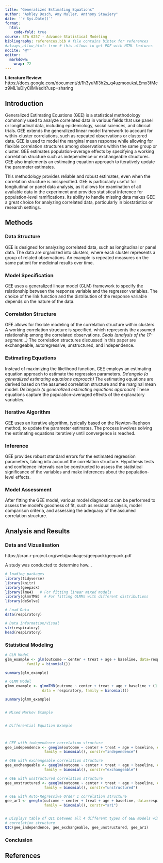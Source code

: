 ```yaml
---
title: "Generalized Estimating Equations"
author: "Ashley Dosch, Amy Muller, Anthony Stawiery"
date: '`r Sys.Date()`'
format:
  html:
    code-fold: true
course: STA 6257 - Advance Statistical Modeling
bibliography: references.bib # file contains bibtex for references
#always_allow_html: true # this allows to get PDF with HTML features
nocite: '@*'
editor: 
  markdown: 
    wrap: 72
---
```


**Literature Review**: https://docs.google.com/document/d/1h3yuMl3h2s_q4uzmoouksLEmx3fMcz9ML1uDiyCilMI/edit?usp=sharing

## Introduction

  Generalized Estimating Equations (GEE) is a statistical methodology commonly used to analyze correlated data in various fields that use panel or longitudinal data, including epidemiology, social sciences, and clinical trials. GEE extends the generalized linear model framework to account for within-cluster correlations, such as repeated observations or clustered data. GEE is used to model the marginal mean response while allowing for flexible correlation structures among observations within the same group or cluster. GEE estimates population-average effects by specifying a working correlation structure such as independence or exchangeable structures. GEE also implements an estimating equation approach to iteratively update the parameter estimates.
    
  This methodology provides reliable and robust estimates, even when the correlation structure is misspecified. GEE is particularly useful for longitudinal or panel data analysis, as it allows for examination of all available data in the experiment and provides statistical inference for population-level ramifications. Its ability to handle missing data makes GEE a great choice for analyzing correlated data, particularly in biostatistics or research settings.


## Methods

### Data Structure 
GEE is designed for analyzing correlated data, such as longitudinal or panel data. The data are organized into clusters, where each cluster represents a group of related observations. An example is repeated measures on the same patient for medicinal results over time.

### Model Specification 
GEE uses a generalized linear model (GLM) framework to specify the relationship between the response variable and the regressor variables. The choice of the link function and the distribution of the response variable depends on the nature of the data.

### Correlation Structure 
GEE allows for flexible modeling of the correlation structure within clusters. A working correlation structure is specified, which represents the assumed relationship among the correlated observations. *Seals (analysis of the 17-segment...)* The correlation structures discussed in this paper are exchangeable, autoregressive, unstructured, and independence.
 

### Estimating Equations 
Instead of maximizing the likelihood function, GEE employs an estimating equation approach to estimate the regression parameters. *De'angelo (a generalized estimating equations approach)* The estimating equations are derived based on the assumed correlation structure and the marginal mean model. *De'angelo (a generalized estimating equations approach)* These equations capture the population-averaged effects of the explanatory variables.


### Iterative Algorithm 
GEE uses an iterative algorithm, typically based on the Newton-Raphson method, to update the parameter estimates. The process involves solving the estimating equations iteratively until convergence is reached.

### Inference 
GEE provides robust standard errors for the estimated regression parameters, taking into account the correlation structure. Hypothesis tests and confidence intervals can be constructed to assess the statistical significance of the variables and make inferences about the population-level effects.

### Model Assessment 
After fitting the GEE model, various model diagnostics can be performed to assess the model's goodness of fit, such as residual analysis, model comparison criteria, and assessing the adequacy of the assumed correlation structure.


## Analysis and Results

### Data and Vizualisation
https://cran.r-project.org/web/packages/geepack/geepack.pdf

A study was conducted to determine how...

```r
# loading packages 
library(tidyverse)
library(knitr)
library(geepack)
library(lme4)   # For fitting linear mixed models
library(glmmTMB)  # For fitting GLMMs with different distributions
library(deSolve)

# Load Data
data(respiratory)

# Data Information/Visual
str(respiratory)
head(respiratory)


```

### Statistical Modeling
```r
# GLM Model
glm_example <- glm(outcome ~ center + treat + age + baseline, data=respiratory,                
          family = binomial())

summary(glm_example)

# GLMM Model
glmm_example <- glmmTMB(outcome ~ center + treat + age + baseline + (1 | id),
                 data = respiratory, family = binomial())

summary(glmm_example)


# Mixed Markov Example


# Differential Equation Example



# GEE with independence correlation structure
gee_independence <- geeglm(outcome ~ center + treat + age + baseline, data=respiratory, id=id, 
                  family = binomial(), corstr="independence")

# GEE with exchangeable correlation structure
gee_exchangeable <- geeglm(outcome ~ center + treat + age + baseline, data=respiratory, id=id, 
                  family = binomial(), corstr="exchangeable")

# GEE with unstructured correlation structure
gee_unstructured <- geeglm(outcome ~ center + treat + age + baseline, data=respiratory, id=id, 
                  family = binomial(), corstr="unstructured")

# GEE with Auto-Regressive Order 1 correlation structure
gee_ar1 <- geeglm(outcome ~ center + treat + age + baseline, data=respiratory, id=id, 
                  family = binomial(), corstr="ar1")  


# Displays table of QIC between all 4 different types of GEE models with different
# correlation structure
QIC(gee_independence, gee_exchangeable, gee_unstructured, gee_ar1)
```

### Conclusion



## References



